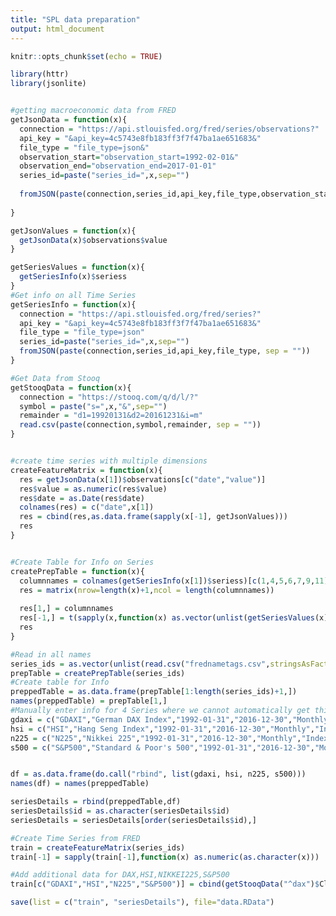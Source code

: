 ```yaml
---
title: "SPL data preparation"
output: html_document
---
```


```r
knitr::opts_chunk$set(echo = TRUE)
```


```r
library(httr)
library(jsonlite)


#getting macroeconomic data from FRED
getJsonData = function(x){
  connection = "https://api.stlouisfed.org/fred/series/observations?"
  api_key = "&api_key=4c5743e8fb183ff3f7f47ba1ae651683&"
  file_type = "file_type=json&"
  observation_start="observation_start=1992-02-01&"
  observation_end="observation_end=2017-01-01"
  series_id=paste("series_id=",x,sep="")
  
  fromJSON(paste(connection,series_id,api_key,file_type,observation_start,observation_end, sep = ""))
  
}

getJsonValues = function(x){
  getJsonData(x)$observations$value
}

getSeriesValues = function(x){
  getSeriesInfo(x)$seriess
}
#Get info on all Time Series
getSeriesInfo = function(x){
  connection = "https://api.stlouisfed.org/fred/series?"
  api_key = "&api_key=4c5743e8fb183ff3f7f47ba1ae651683&"
  file_type = "file_type=json"
  series_id=paste("series_id=",x,sep="")
  fromJSON(paste(connection,series_id,api_key,file_type, sep = ""))
}

#Get Data from Stooq
getStooqData = function(x){
  connection = "https://stooq.com/q/d/l/?"
  symbol = paste("s=",x,"&",sep="")
  remainder = "d1=19920131&d2=20161231&i=m"
  read.csv(paste(connection,symbol,remainder, sep = ""))
}


#create time series with multiple dimensions
createFeatureMatrix = function(x){
  res = getJsonData(x[1])$observations[c("date","value")]
  res$value = as.numeric(res$value)
  res$date = as.Date(res$date)
  colnames(res) = c("date",x[1])
  res = cbind(res,as.data.frame(sapply(x[-1], getJsonValues)))
  res
}


#Create Table for Info on Series
createPrepTable = function(x){
  columnnames = colnames(getSeriesInfo(x[1])$seriess)[c(1,4,5,6,7,9,11)]
  res = matrix(nrow=length(x)+1,ncol = length(columnnames))
  
  res[1,] = columnnames
  res[-1,] = t(sapply(x,function(x) as.vector(unlist(getSeriesValues(x)[columnnames]))))
  res
}

#Read in all names 
series_ids = as.vector(unlist(read.csv("frednametags.csv",stringsAsFactors = FALSE,header=FALSE)))
prepTable = createPrepTable(series_ids)
#Create table for Info
preppedTable = as.data.frame(prepTable[1:length(series_ids)+1,])
names(preppedTable) = prepTable[1,]
#Manually enter info for 4 Series where we cannot automatically get this from FRED
gdaxi = c("GDAXI","German DAX Index","1992-01-31","2016-12-30","Monthly","Index 1987 = 1000","Not Seasonally Adjusted")
hsi = c("HSI","Hang Seng Index","1992-01-31","2016-12-30","Monthly","Index 1964 = 100","Not Seasonally Adjusted")
n225 = c("N225","Nikkei 225","1992-01-31","2016-12-30","Monthly","Index Points","Not Seasonally Adjusted") 
s500 = c("S&P500","Standard & Poor's 500","1992-01-31","2016-12-30","Monthly","Index Points","Not Seasonally Adjusted") 


df = as.data.frame(do.call("rbind", list(gdaxi, hsi, n225, s500)))
names(df) = names(preppedTable)

seriesDetails = rbind(preppedTable,df)
seriesDetails$id = as.character(seriesDetails$id)
seriesDetails = seriesDetails[order(seriesDetails$id),]

#Create Time Series from FRED
train = createFeatureMatrix(series_ids)
train[-1] = sapply(train[-1],function(x) as.numeric(as.character(x)))

#Add additional data for DAX,HSI,NIKKEI225,S&P500
train[c("GDAXI","HSI","N225","S&P500")] = cbind(getStooqData("^dax")$Close,getStooqData("^hsi")$Close,getStooqData("^nkx")$Close,getStooqData("^spx")$Close)

save(list = c("train", "seriesDetails"), file="data.RData")
```